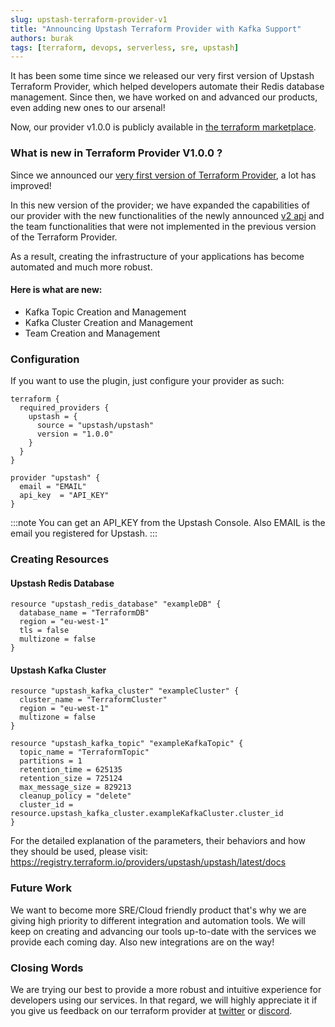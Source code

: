 ```yaml
---
slug: upstash-terraform-provider-v1
title: "Announcing Upstash Terraform Provider with Kafka Support"
authors: burak
tags: [terraform, devops, serverless, sre, upstash]
---
```


It has been some time since we released our very first version of Upstash Terraform Provider, which helped developers automate their Redis database management.
Since then, we have worked on and advanced our products, even adding new ones to our arsenal!

Now, our provider v1.0.0 is publicly available in [the terraform marketplace](https://registry.terraform.io/providers/upstash/upstash/latest).

### What is new in Terraform Provider V1.0.0 ?

Since we announced our [very first version of Terraform Provider](https://blog.upstash.com/redis-terraform), a lot has improved!

In this new version of the provider; we have expanded the capabilities of our provider with the new functionalities of the newly announced [v2 api](https://blog.upstash.com/management-api-v2) and the team functionalities that were not implemented in the previous version of the Terraform Provider.

As a result, creating the infrastructure of your applications has become automated and much more robust.

#### Here is what are new:

- Kafka Topic Creation and Management
- Kafka Cluster Creation and Management
- Team Creation and Management

### Configuration

If you want to use the plugin, just configure your provider as such:

```
terraform {
  required_providers {
    upstash = {
      source = "upstash/upstash"
      version = "1.0.0"
    }
  }
}
```

```
provider "upstash" {
  email = "EMAIL"
  api_key  = "API_KEY"
}
```

:::note
You can get an API_KEY from the Upstash Console. Also EMAIL is the email you registered for Upstash.
:::

### Creating Resources

#### Upstash Redis Database

```
resource "upstash_redis_database" "exampleDB" {
  database_name = "TerraformDB"
  region = "eu-west-1"
  tls = false
  multizone = false
}
```

#### Upstash Kafka Cluster

```
resource "upstash_kafka_cluster" "exampleCluster" {
  cluster_name = "TerraformCluster"
  region = "eu-west-1"
  multizone = false
}
```

```
resource "upstash_kafka_topic" "exampleKafkaTopic" {
  topic_name = "TerraformTopic"
  partitions = 1
  retention_time = 625135
  retention_size = 725124
  max_message_size = 829213
  cleanup_policy = "delete"
  cluster_id = resource.upstash_kafka_cluster.exampleKafkaCluster.cluster_id
}
```

For the detailed explanation of the parameters, their behaviors and how they should be used, please visit: https://registry.terraform.io/providers/upstash/upstash/latest/docs

### Future Work

We want to become more SRE/Cloud friendly product that's why we are giving high priority to different integration and automation tools.
We will keep on creating and advancing our tools up-to-date with the services we provide each coming day.
Also new integrations are on the way!

### Closing Words

We are trying our best to provide a more robust and intuitive experience for developers using our services.
In that regard, we will highly appreciate it if you give us feedback on our terraform provider at [twitter](https://twitter.com/upstash) or [discord](https://discord.com/invite/w9SenAtbme).
